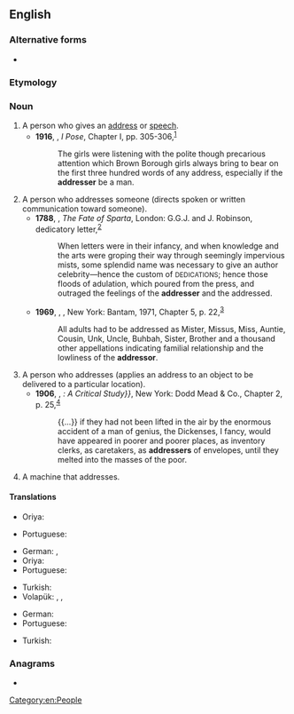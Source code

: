 ==English==

===Alternative forms===
* {{l|en|addressor}}

===Etymology===
{{suffix|address|er|id2=agent noun|lang=en}}

===Noun===
{{en-noun}}

# A person who gives an [[address]] or [[speech]].
#* '''1916''', {{w|Stella Benson}}, ''I Pose'', Chapter I, pp. 305-306,<sup>[https://archive.org/details/ipose00bens]</sup>
#*: The girls were listening with the polite though precarious attention which Brown Borough girls always bring to bear on the first three hundred words of any address, especially if the '''addresser''' be a man.
# A person who addresses someone (directs spoken or written communication toward someone).
#* '''1788''', {{w|Hannah Cowley}}, ''The Fate of Sparta'', London: G.G.J. and J. Robinson, dedicatory letter,<sup>[http://name.umdl.umich.edu/004803506.0001.000]</sup>
#*: When letters were in their infancy, and when knowledge and the arts were groping their way through seemingly impervious mists, some splendid name was necessary to give an author celebrity—hence the custom of <small>DEDICATIONS</small>; hence those floods of adulation, which poured from the press, and outraged the feelings of the '''addresser''' and the addressed.
#* '''1969''', {{w|Maya Angelou}}, ''{{w|I Know Why the Caged Bird Sings}}'', New York: Bantam, 1971, Chapter 5, p. 22,<sup>[https://archive.org/details/iknowwhycagedbi000maya]</sup>
#*: All adults had to be addressed as Mister, Missus, Miss, Auntie, Cousin, Unk, Uncle, Buhbah, Sister, Brother and a thousand other appellations indicating familial relationship and the lowliness of the '''addressor'''.
# A person who addresses (applies an address to an object to be delivered to a particular location).
#* '''1906''', {{w|G. K. Chesterton}}, ''{{w|Charles Dickens}}: A Critical Study}}'', New York: Dodd Mead & Co., Chapter 2, p. 25,<sup>[https://archive.org/details/charlesdickenscr01ches]</sup>
#*: {{...}} if they had not been lifted in the air by the enormous accident of a man of genius, the Dickenses, I fancy, would have appeared in poorer and poorer places, as inventory clerks, as caretakers, as '''addressers''' of envelopes, until they melted into the masses of the poor.
# A machine that addresses.

====Translations====
{{trans-top|a person who gives an address or speech}}
* Oriya: {{t+|or|ବକ୍ତା|sc=Orya}}
{{trans-mid}}
* Portuguese: {{t+|pt|orador|m}}
{{trans-bottom}}

{{trans-top|a person who addresses someone}}
{{trans-mid}}
{{trans-bottom}}

{{trans-top|a person who addresses an object to be delivered}}
* German: {{t|de|Versender|m}}, {{t|de|Versenderin|f}}
* Oriya: {{t+|or|ପ୍ରେରକ|sc=Orya}}
* Portuguese: {{t|pt|endereçador|m}}
{{trans-mid}}
* Turkish: {{t+|tr|gönderen}}
* Volapük: {{qualifier|♂♀}} {{t+|vo|ladetan}}, {{qualifier|♂}} {{t|vo|hiladetan}}, {{qualifier|♀}} {{t|vo|jiladetan}}
{{trans-bottom}}

{{trans-top|a machine that addresses}}
* German: {{t+|de|Adressiermaschine|f}}
* Portuguese: {{t|pt|endereçador|m}}
{{trans-mid}}
* Turkish: {{t|tr|göndergeç}}
{{trans-bottom}}

===Anagrams===
* {{anagrams|en|readdress}}

[[Category:en:People]]